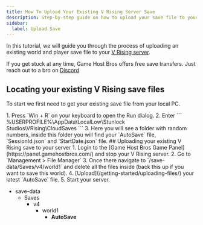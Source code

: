 ```yaml
---
title: How To Upload Your Existing V Rising Server Save
description: Step-by-step guide on how to upload your save file to your V Rising dedicated server.
sidebar:
  label: Upload Save
---
```


In this tutorial, we will guide you through the process of uploading an existing world and player save file to your [V Rising server](https://www.gamehostbros.com/v-rising-server-hosting/).

If you get stuck at any time, Game Host Bros offers free save transfers. Just reach out to a bro on [Discord](https://discord.gg/FN4XgbAwzr)

## Locating your existing V Rising save files
To start we first need to get your existing save file from your local PC.

<Steps>
1. Press `Win + R` on your keyboard to open the Run dialog.
2. Enter 
   ```
   %USERPROFILE%\AppData\LocalLow\Stunlock Studios\VRising\CloudSaves
   ```
3. Here you will see a folder with random numbers, inside this folder you will find your `AutoSave` file, `SessionId.json` and `StartDate.json` file.
</Steps>
## Uploading your existing V Rising save to your server
<Steps>
1. Login to the [Game Host Bros Game Panel](https://panel.gamehostbros.com/) and stop your V Rising server.
2. Go to `Management > File Manager`
3. Once there navigate to `/save-data/Saves/v4/world1` and delete all the files inside (back this up if you want to save this world).
4. [Upload](/getting-started/uploading-files/) your latest `AutoSave` file.
5. Start your server.
</Steps>

<FileTree>

- save-data
  - Saves
    - v4
      - world1
        - **AutoSave**
</FileTree>


